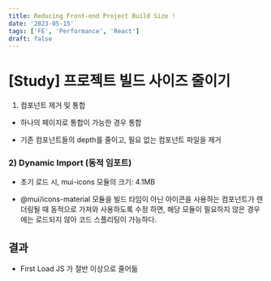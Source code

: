 ```yaml
---
title: Reducing Front-end Project Build Size !
date: '2023-05-15'
tags: ['FE', 'Performance', 'React']
draft: false
---
```


# [Study] 프로젝트 빌드 사이즈 줄이기

1) 컴포넌트 제거 및 통합

* 하나의 페이지로 통합이 가능한 경우 통합

* 기존 컴포넌트들의 depth를 줄이고, 필요 없는 컴포넌트 파일을 제거

### 2) Dynamic Import (동적 임포트)

* 초기 로드 시, mui-icons 모듈의 크기: 4.1MB

* @mui/icons-material 모듈을 빌드 타임이 아닌
아이콘을 사용하는 컴포넌트가 렌더링될 때 동적으로 가져와 사용하도록 수정 하면, 해당 모듈이 필요하지 않은 경우에는 로드되지 않아 코드 스플리팅이 가능하다.

## 결과

* First Load JS 가 절반 이상으로 줄어듦
